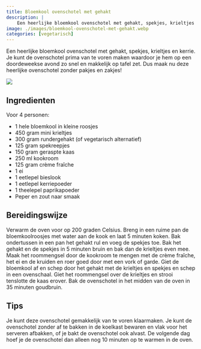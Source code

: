 ```yaml
---
title: Bloemkool ovenschotel met gehakt
description: |
    Een heerlijke bloemkool ovenschotel met gehakt, spekjes, krieltjes en kerrie. Je kunt de ovenschotel prima van te voren maken waardoor je hem op een doordeweekse avond zo snel en makkelijk op tafel zet. 
image: ./images/bloemkool-ovenschotel-met-gehakt.webp
categories: [vegetarisch]
---
```


:::{.grid}
:::{.g-col-8}
Een heerlijke bloemkool ovenschotel met gehakt, spekjes, krieltjes en kerrie. Je kunt de ovenschotel prima van te voren maken waardoor je hem op een doordeweekse avond zo snel en makkelijk op tafel zet. Dus maak nu deze heerlijke ovenschotel zonder pakjes en zakjes!

:::
:::{.g-col-4}
![](./images/bloemkool-ovenschotel-met-gehakt.webp)
:::
:::

## Ingredienten
Voor 4 personen:

- 1 hele bloemkool in kleine roosjes
- 450 gram mini krieltjes
- 300 gram rundergehakt (of vegetarisch alternatief)
- 125 gram spekreepjes
- 150 gram geraspte kaas
- 250 ml kookroom
- 125 gram crème fraîche
- 1 ei
- 1 eetlepel bieslook
- 1 eetlepel kerriepoeder
- 1 theelepel paprikapoeder
- Peper en zout naar smaak

## Bereidingswijze
Verwarm de oven voor op 200 graden Celsius. Breng in een ruime pan de bloemkoolroosjes met water aan de kook en laat 5 minuten koken.
Bak ondertussen in een pan het gehakt rul en voeg de spekjes toe. Bak het gehakt en de spekjes in 5 minuten bruin en bak dan de krieltjes even mee.
Maak het roommengsel door de kookroom te mengen met de crème fraîche, het ei en de kruiden en roer goed door met een vork of garde.
Giet de bloemkool af en schep door het gehakt met de krieltjes en spekjes en schep in een ovenschaal. Giet het roommengsel over de krieltjes en strooi tenslotte de kaas erover. Bak de ovenschotel in het midden van de oven in 35 minuten goudbruin.

## Tips
Je kunt deze ovenschotel gemakkelijk van te voren klaarmaken. Je kunt de ovenschotel zonder af te bakken in de koelkast bewaren en vlak voor het serveren afbakken, of je bakt de ovenschotel ook alvast. De volgende dag hoef je de ovenschotel dan alleen nog 10 minuten op te warmen in de oven.
